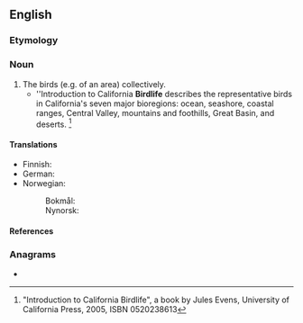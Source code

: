 ==English==

===Etymology===
{{compound|en|bird|life}}

===Noun===
{{en-noun|-}}

# The birds (e.g. of an area) collectively.
#* ''Introduction to California '''Birdlife''' describes the representative birds in California's seven major bioregions: ocean, seashore, coastal ranges, Central Valley, mountains and foothills, Great Basin, and deserts. <ref>"Introduction to California Birdlife", a book by Jules Evens, University of California Press, 2005, ISBN 0520238613</ref>

====Translations====
{{trans-top|birds collectively}}
* Finnish: {{t|fi|linnusto}}
* German: {{t|de|Vogelwelt|f}}
* Norwegian:
*: Bokmål: {{t|nb|fugleliv|n}}
*: Nynorsk: {{t|nn|fugleliv|n}}
{{trans-mid}}
{{trans-bottom}}

====References====
<references/>

===Anagrams===
* {{anagrams|en|life bird}}